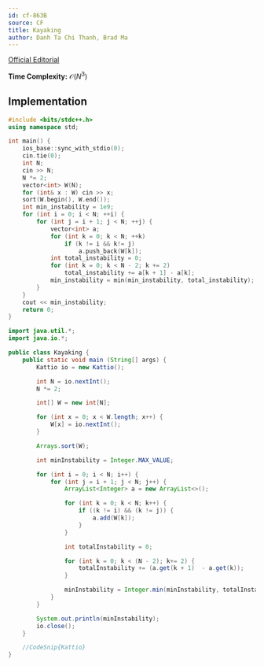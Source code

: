 ```yaml
---
id: cf-863B
source: CF
title: Kayaking
author: Danh Ta Chi Thanh, Brad Ma
---
```


[Official Editorial](https://codeforces.com/blog/entry/54708)

**Time Complexity:** $\mathcal{O}(N^3)$

## Implementation

<LanguageSection>

<CPPSection>

```cpp
#include <bits/stdc++.h>
using namespace std;

int main() {
	ios_base::sync_with_stdio(0);
	cin.tie(0);
	int N;
	cin >> N;
	N *= 2;
	vector<int> W(N);
	for (int& x : W) cin >> x;
	sort(W.begin(), W.end());
	int min_instability = 1e9;
	for (int i = 0; i < N; ++i) {
		for (int j = i + 1; j < N; ++j) {
			vector<int> a;
			for (int k = 0; k < N; ++k)
				if (k != i && k!= j)
					a.push_back(W[k]);
			int total_instability = 0;
			for (int k = 0; k < N - 2; k += 2)
				total_instability += a[k + 1] - a[k];
			min_instability = min(min_instability, total_instability);
		}
	}
	cout << min_instability;
	return 0;
}

```

</CPPSection>
	
<JavaSection>
	
```java
import java.util.*;
import java.io.*;

public class Kayaking {
	public static void main (String[] args) {
		Kattio io = new Kattio();

		int N = io.nextInt();
		N *= 2;

		int[] W = new int[N];

		for (int x = 0; x < W.length; x++) {
			W[x] = io.nextInt();
		}

		Arrays.sort(W);

		int minInstability = Integer.MAX_VALUE;

		for (int i = 0; i < N; i++) {
			for (int j = i + 1; j < N; j++) {
				ArrayList<Integer> a = new ArrayList<>();

				for (int k = 0; k < N; k++) {
					if ((k != i) && (k != j)) {
						a.add(W[k]);
					}
				}

				int totalInstability = 0;

				for (int k = 0; k < (N - 2); k+= 2) {
					totalInstability += (a.get(k + 1)  - a.get(k));
				}

				minInstability = Integer.min(minInstability, totalInstability);
			}
		}

		System.out.println(minInstability);
		io.close();
	}

	//CodeSnip{Kattio}
}

```
	
</JavaSection>

</LanguageSection>
